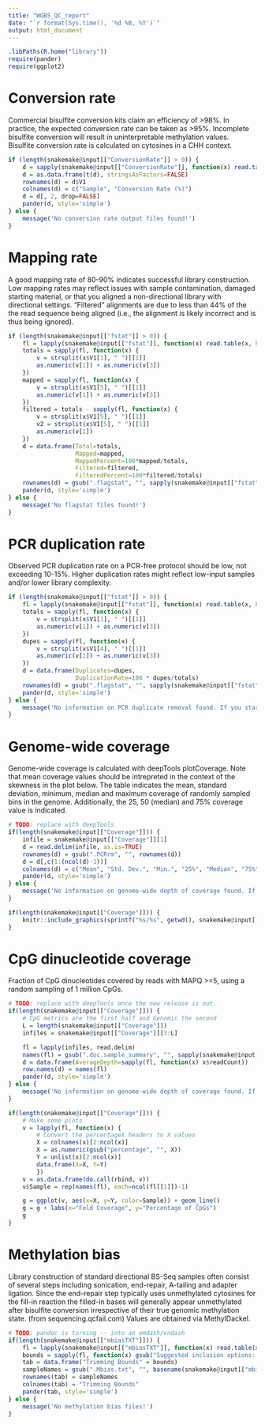 ```yaml
---
title: "WGBS_QC_report"
date: "`r format(Sys.time(), '%d %B, %Y')`"
output: html_document
---
```


```r
.libPaths(R.home("library"))
require(pander)
require(ggplot2)
```

# Conversion rate

Commercial bisulfite conversion kits claim an efficiency of >98%. In practice, the expected conversion rate can be taken as >95%.
Incomplete bisulfite conversion will result in uninterpretable methylation values.
Bisulfite conversion rate is calculated on cytosines in a CHH context.

```r
if (length(snakemake@input[["ConversionRate"]] > 0)) {
    d = sapply(snakemake@input[["ConversionRate"]], function(x) read.table(x, header=FALSE, sep="\t", quote="", as.is=TRUE))
    d = as.data.frame(t(d), stringsAsFactors=FALSE)
    rownames(d) = d$V1
    colnames(d) = c("Sample", "Conversion Rate (%)")
    d = d[, 2, drop=FALSE]
    pander(d, style='simple')
} else {
    message('No conversion rate output files found!')
}
```

# Mapping rate

A good mapping rate of 80-90% indicates successful library construction. Low mapping rates may reflect issues with sample contamination, damaged starting material, or that you aligned a non-directional library with directional settings. "Filtered" alignments are due to less than 44% of the the read sequence being aligned (i.e., the alignment is likely incorrect and is thus being ignored).

```r
if (length(snakemake@input[["fstat"]] > 0)) {
    fl = lapply(snakemake@input[["fstat"]], function(x) read.table(x, header=FALSE, sep="\t", quote="", as.is=TRUE))
    totals = sapply(fl, function(x) {
        v = strsplit(x$V1[1], " ")[[1]]
        as.numeric(v[1]) + as.numeric(v[3])
    })
    mapped = sapply(fl, function(x) {
        v = strsplit(x$V1[5], " ")[[1]]
        as.numeric(v[1]) + as.numeric(v[3])
    })
    filtered = totals - sapply(fl, function(x) {
        v = strsplit(x$V1[5], " ")[[1]]
        v2 = strsplit(x$V1[5], " ")[[1]]
        as.numeric(v[1])
    })
    d = data.frame(Total=totals,
                   Mapped=mapped,
                   MappedPercent=100*mapped/totals,
                   Filtered=filtered,
                   FilteredPercent=100*filtered/totals)
    rownames(d) = gsub(".flagstat", "", sapply(snakemake@input[["fstat"]], basename))
    pander(d, style='simple')
} else {
    message('No flagstat files found!')
}
```

# PCR duplication rate

Observed PCR duplication rate on a PCR-free protocol should be low, not exceeding 10-15%. Higher duplication rates might reflect low-input samples and/or lower library complexity.

```r
if (length(snakemake@input[["fstat"]] > 0)) {
    fl = lapply(snakemake@input[["fstat"]], function(x) read.table(x, header=FALSE, sep="\t", quote="", as.is=TRUE))
    totals = sapply(fl, function(x) {
        v = strsplit(x$V1[1], " ")[[1]]
        as.numeric(v[1]) + as.numeric(v[3])
    })
    dupes = sapply(fl, function(x) {
        v = strsplit(x$V1[4], " ")[[1]]
        as.numeric(v[1]) + as.numeric(v[3])
    })
    d = data.frame(Duplicates=dupes,
                   DuplicationRate=100 * dupes/totals)
    rownames(d) = gsub(".flagstat", "", sapply(snakemake@input[["fstat"]], basename))
    pander(d, style='simple')
} else {
    message('No information on PCR duplicate removal found. If you started the pipeline from bam files, this is expected outcome. Otherwise, an error might have occurred.')
}
```

# Genome-wide coverage

Genome-wide coverage is calculated with deepTools plotCoverage. Note that mean coverage values should be intrepreted in the context of the skewness in the plot below. The table indicates the mean, standard deviation, minimum, median and maximum coverage of randomly sampled bins in the genome. Additionally, the 25, 50 (median) and 75% coverage value is indicated.

```r
# TODO: replace with deepTools
if(length(snakemake@input[["Coverage"]])) {
    infile = snakemake@input[["Coverage"]][1]
    d = read.delim(infile, as.is=TRUE)
    rownames(d) = gsub(".PCRrm", "", rownames(d))
    d = d[,c(1:(ncol(d)-1))]
    colnames(d) = c("Mean", "Std. Dev.", "Min.", "25%", "Median", "75%", "Max.")
    pander(d, style='simple')
} else {
    message('No information on genome-wide depth of coverage found. If you specified the skipDOC flag, this is expected outcome. Otherwise, an error might have occuarred.')
}
```

```r
if(length(snakemake@input[["Coverage"]])) {
    knitr::include_graphics(sprintf("%s/%s", getwd(), snakemake@input[["Coverage"]][2]))
}
```

# CpG dinucleotide coverage

Fraction of CpG dinucleotides covered by reads with MAPQ >=5, using a random sampling of 1 million CpGs.

```r
# TODO: replace with deepTools once the new release is out.
if(length(snakemake@input[["Coverage"]])) {
    # CpG metrics are the first half and Genomic the second
    L = length(snakemake@input[["Coverage"]])
    infiles = snakemake@input[["Coverage"]][3:L]

    fl = lapply(infiles, read.delim)
    names(fl) = gsub(".doc.sample_summary", "", sapply(snakemake@input[["Coverage"]][3:L], basename))
    d = data.frame(AverageDepth=sapply(fl, function(x) x$readCount))
    row.names(d) = names(fl)
    pander(d, style='simple')
} else {
    message('No information on genome-wide depth of coverage found. If you specified the skipDOC flag, this is expected outcome. Otherwise, an error might have occuarred.')
}
```

```r
if(length(snakemake@input[["Coverage"]])) {
    # Make some plots
    v = lapply(fl, function(x) {
        # Convert the percentageX headers to X values
        X = colnames(x)[2:ncol(x)]
        X = as.numeric(gsub("percentage", "", X))
        Y = unlist(x)[2:ncol(x)]
        data.frame(X=X, Y=Y)
        })
    v = as.data.frame(do.call(rbind, v))
    v$Sample = rep(names(fl), each=ncol(fl[[1]])-1)

    g = ggplot(v, aes(x=X, y=Y, color=Sample)) + geom_line()
    g = g + labs(x="Fold Coverage", y="Percentage of CpGs")
    g
}
```

# Methylation bias

Library construction of standard directional BS-Seq samples often consist of several steps including sonication, end-repair, A-tailing and adapter ligation. Since the end-repair step typically uses unmethylated cytosines for the fill-in reaction the filled-in bases will generally appear unmethylated after bisulfite conversion irrespective of their true genomic methylation state. (from sequencing.qcfail.com)
Values are obtained via MethylDackel.

```r
# TODO: pandoc is turning -- into an emdash/endash
if(length(snakemake@input[["mbiasTXT"]])) {
    fl = lapply(snakemake@input[["mbiasTXT"]], function(x) read.table(x, header=FALSE, sep="\t"))
    bounds = sapply(fl, function(x) gsub("Suggested inclusion options: ", "", x$V1, fixed=T))
    tab = data.frame("Trimming Bounds" = bounds)
    sampleNames = gsub(".Mbias.txt", "", basename(snakemake@input[["mbiasTXT"]]))
    rownames(tab) = sampleNames
    colnames(tab) = "Trimming Bounds"
    pander(tab, style='simple')
} else {
    message('No methylation bias files!')
}
```
